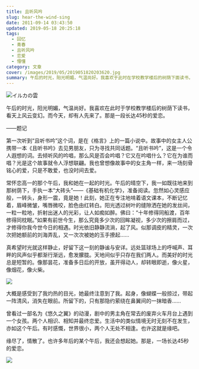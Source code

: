 ```yaml
---
title: 且听风吟
slug: hear-the-wind-sing
date: 2011-09-14 03:43:50
updated: 2019-05-18 20:25:18
tags:
  - 回忆
  - 青春
  - 且听风吟
  - 恋爱
  - 懵懂
category: 文章
cover: /images/2019/05/2019051820203620.jpg
summary: 午后的时光，阳光明媚，气温尚好。我喜欢于此时在学校教学楼后的树荫下面读书，看天上风云变幻。而今天，却有人先来了。那是一段长达45秒的爱恋。
---
```

![イルカの雲](/images/2019/05/2019051820203226.jpg)

<MusicPlayer netease={22705507} />

午后的时光，阳光明媚，气温尚好。我喜欢在此时于学校教学楼后的树荫下读书，看天上风云变幻。而今天，却有人先来了。那是一段长达45秒的爱恋。

——题记

第一次听到“且听书吟”这个词，是在《格言》上的一篇小说中。故事中的女主人公携带一本《且听书吟》去见男朋友，只为寻找共同话题。“且听书吟”，这是一个令人遐想的词。去倾听风的吟唱，那么风是否会吟唱？它又在吟唱什么？它在为谁而唱？光是这个故事就令人浮想联翩。我也曾想像故事中的女主角一样，来一场刻骨铭心的爱，只是不敢爱，也没时间去爱。

常怀恋高一的那个午后，我和她在一起的时光。午后的晴空下，我一如既往地来到那树荫下，手执一本“大砖头”——《基础有机化学》，准备阅读。忽然如心灵感应般，一转头，身形一震，竟是她！此刻，她正在专注地啃着语文课本，不断记忆着，眉峰微皱，嘴唇微咬，脸色由红转白。阳光透过树叶的缝隙洒在她的发丝间，一粒一粒地，折射出迷人的光彩，让人如痴如醉。佛曰：“十年修得同船渡，百年修得同枕眠。”如果有前世今生，那么究竟多少次的回眸凝视，多少次的擦肩而过，才修得你我今世今日的相遇。时光依旧静静流淌，起了风。似那调皮的精灵，一次次把她额前的刘海弄乱，又一次次被她的玉手撩起……

真希望时光就这样静止，好留下这一刻的静谧与安详。远处篮球场上的呼喊声、耳畔的风声似乎都渐行渐远，愈发朦胧。天地间似乎只存在我们两人。而美好的时光总是短暂的。像那昙花，准备多日后的开放，虽开得动人，却转眼即逝，像火星，像烟花，像火柴。

![](/images/2019/05/2019051820214283.jpg)

大概是感受到了我灼热的目光，她最终注意到了我。起身，像蝴蝶一般掠过，带起一阵清风，消失在眼前。所留下的，只有那隐约萦绕在鼻翼间的一抹暗香……

曾看过一部名为《悠久之翼》的动漫，剧中的男主角在常去的废弃火车月台上遇到一个女孩。两个人相识、相知并最终恋爱。生活中的类似情境无时无刻不在发生，亦如这个午后。有时感慨，世界很小，两个人无处不相逢。也许这就是缘吧。

缘尽了，情散了。也许多年后的某个午后，我还会想起她。那是，一场长达45秒的爱恋。

![](/images/2019/05/2019051820203620.jpg)
